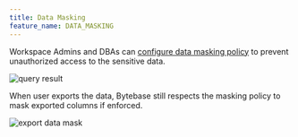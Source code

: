 ```yaml
---
title: Data Masking
feature_name: DATA_MASKING
---
```


Workspace Admins and DBAs can [configure data masking policy](/security/data-masking/overview) to prevent
unauthorized access to the sensitive data.

![query result](/content/docs/sql-editor/mask-data.webp)

When user exports the data, Bytebase still respects the masking policy to mask exported columns if enforced.

![export data mask](/content/docs/sql-editor/export-data-mask.webp)
